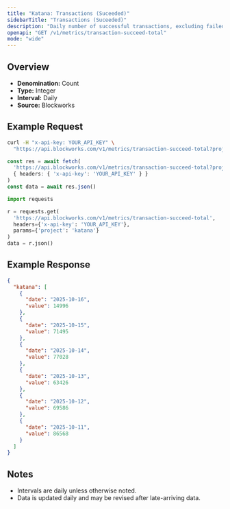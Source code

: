 ```yaml
---
title: "Katana: Transactions (Suceeded)"
sidebarTitle: "Transactions (Suceeded)"
description: "Daily number of successful transactions, excluding failed transactions."
openapi: "GET /v1/metrics/transaction-succeed-total"
mode: "wide"
---
```


## Overview

- **Denomination:** Count
- **Type:** Integer
- **Interval:** Daily
- **Source:** Blockworks

## Example Request

<CodeGroup>

```bash cURL
curl -H "x-api-key: YOUR_API_KEY" \
  "https://api.blockworks.com/v1/metrics/transaction-succeed-total?project=katana"
```

```typescript TypeScript
const res = await fetch(
  'https://api.blockworks.com/v1/metrics/transaction-succeed-total?project=katana',
  { headers: { 'x-api-key': 'YOUR_API_KEY' } }
)
const data = await res.json()
```

```python Python
import requests

r = requests.get(
  'https://api.blockworks.com/v1/metrics/transaction-succeed-total',
  headers={'x-api-key': 'YOUR_API_KEY'},
  params={'project': 'katana'}
)
data = r.json()
```

</CodeGroup>

## Example Response

```json
{
  "katana": [
    {
      "date": "2025-10-16",
      "value": 14996
    },
    {
      "date": "2025-10-15",
      "value": 71495
    },
    {
      "date": "2025-10-14",
      "value": 77028
    },
    {
      "date": "2025-10-13",
      "value": 63426
    },
    {
      "date": "2025-10-12",
      "value": 69586
    },
    {
      "date": "2025-10-11",
      "value": 86568
    }
  ]
}
```

## Notes
- Intervals are daily unless otherwise noted.
- Data is updated daily and may be revised after late-arriving data.
